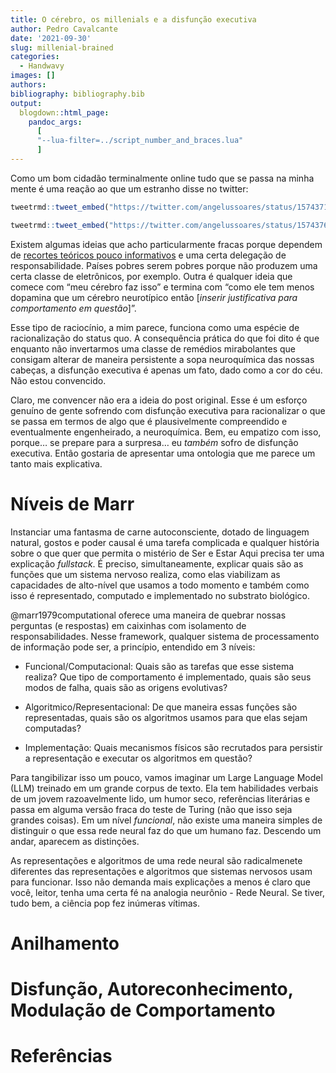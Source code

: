 ```yaml
---
title: O cérebro, os millenials e a disfunção executiva
author: Pedro Cavalcante
date: '2021-09-30'
slug: millenial-brained
categories:
  - Handwavy
images: []
authors: 
bibliography: bibliography.bib
output:
  blogdown::html_page:
    pandoc_args: 
      [
      "--lua-filter=../script_number_and_braces.lua"
      ]
---
```


Como um bom cidadão terminalmente online tudo que se passa na minha mente é uma reação ao que um estranho disse no twitter:

```r
tweetrmd::tweet_embed("https://twitter.com/angelussoares/status/1574371906094043137")

tweetrmd::tweet_embed("https://twitter.com/angelussoares/status/1574376662363676674")
```

Existem algumas ideias que acho particularmente fracas porque dependem de [recortes teóricos pouco informativos]() e uma certa delegação de responsabilidade. Países pobres serem pobres porque não produzem uma certa classe de eletrônicos, por exemplo. Outra é qualquer ideia que comece com "meu cérebro faz isso" e termina com "como ele tem menos dopamina que um cérebro neurotípico então [_inserir justificativa para comportamento em questão_]".

Esse tipo de raciocínio, a mim parece, funciona como uma espécie de racionalização do status quo. A consequência prática do que foi dito é que enquanto não invertarmos uma classe de remédios mirabolantes que consigam alterar de maneira persistente a sopa neuroquímica das nossas cabeças, a disfunção executiva é apenas um fato, dado como a cor do céu. Não estou convencido.

Claro, me convencer não era a ideia do post original. Esse é um esforço genuíno de gente sofrendo com disfunção executiva para racionalizar o que se passa em termos de algo que é plausivelmente compreendido e eventualmente engenheirado, a neuroquímica. Bem, eu empatizo com isso, porque... se prepare para a surpresa... eu _também_ sofro de disfunção executiva. Então gostaria de apresentar uma ontologia que me parece um tanto mais explicativa.

# Níveis de Marr

Instanciar uma fantasma de carne autoconsciente, dotado de linguagem natural, gostos e poder causal é uma tarefa complicada e qualquer história sobre o que quer que permita o mistério de Ser e Estar Aqui precisa ter uma explicação _fullstack_. É preciso, simultaneamente, explicar quais são as funções que um sistema nervoso realiza, como elas viabilizam as capacidades de alto-nível que usamos a todo momento e também como isso é representado, computado e implementado no substrato biológico.

@marr1979computational oferece uma maneira de quebrar nossas perguntas (e respostas) em caixinhas com isolamento de responsabilidades. Nesse framework, qualquer sistema de processamento de informação pode ser, a princípio, entendido em 3 níveis:

* Funcional/Computacional: Quais são as tarefas que esse sistema realiza? Que tipo de comportamento é implementado, quais são seus modos de falha, quais são as origens evolutivas?

* Algoritmico/Representacional: De que maneira essas funções são representadas, quais são os algoritmos usamos para que elas sejam computadas?

* Implementação: Quais mecanismos físicos são recrutados para persistir a representação e executar os algoritmos em questão?

Para tangibilizar isso um pouco, vamos imaginar um Large Language Model (LLM) treinado em um grande corpus de texto. Ela tem habilidades verbais de um jovem razoavelmente lido, um humor seco, referências literárias e passa em alguma versão fraca do teste de Turing (não que isso seja grandes coisas). Em um nível _funcional_, não existe uma maneira simples de distinguir o que essa rede neural faz do que um humano faz. Descendo um andar, aparecem as distinções. 

As representações e algoritmos de uma rede neural são radicalmenete diferentes das representações e algoritmos que sistemas nervosos usam para funcionar. Isso não demanda mais explicações a menos é claro que você, leitor, tenha uma certa fé na analogia neurônio - Rede Neural. Se tiver, tudo bem, a ciência pop fez inúmeras vítimas.

# Anilhamento

# Disfunção, Autoreconhecimento, Modulação de Comportamento




# Referências











